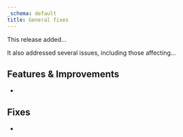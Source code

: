 ```yaml
---
_schema: default
title: General fixes
---
```

This release added...

It also addressed several issues, including those affecting...

## Features & Improvements

* 


## Fixes

* 